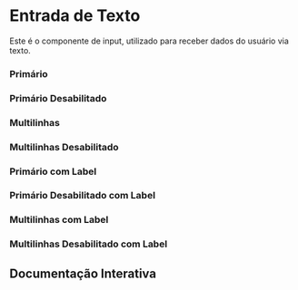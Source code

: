
<Meta of={Story} />

# Entrada de Texto

Este é o componente de input, utilizado para receber dados do usuário via texto.

### Primário
<Canvas of={Story.Primary} />

### Primário Desabilitado
<Canvas of={Story.PrimaryDisabled} />

### Multilinhas
<Canvas of={Story.Multiline} />

### Multilinhas Desabilitado
<Canvas of={Story.MultilineDisabled} />

### Primário com Label
<Canvas of={Story.PrimaryLabel} />

### Primário Desabilitado com Label
<Canvas of={Story.PrimaryLabelDisabled} />

### Multilinhas com Label
<Canvas of={Story.MultilineLabel} />

### Multilinhas Desabilitado com Label
<Canvas of={Story.MultilineLabelDisabled} />

## Documentação Interativa
<Primary />
<Controls />